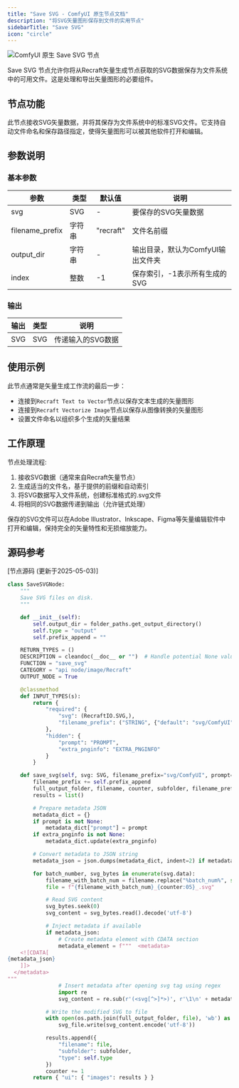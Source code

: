 ```yaml
---
title: "Save SVG - ComfyUI 原生节点文档"
description: "将SVG矢量图形保存到文件的实用节点"
sidebarTitle: "Save SVG"
icon: "circle"
---
```


![ComfyUI 原生 Save SVG 节点](/images/tutorial/api_nodes/recraft/save-svg.jpg)

Save SVG 节点允许你将从Recraft矢量生成节点获取的SVG数据保存为文件系统中的可用文件。这是处理和导出矢量图形的必要组件。

## 节点功能

此节点接收SVG矢量数据，并将其保存为文件系统中的标准SVG文件。它支持自动文件命名和保存路径指定，使得矢量图形可以被其他软件打开和编辑。

## 参数说明

### 基本参数

| 参数 | 类型 | 默认值 | 说明 |
|-----|-----|-------|------|
| svg | SVG | - | 要保存的SVG矢量数据 |
| filename_prefix | 字符串 | "recraft" | 文件名前缀 |
| output_dir | 字符串 | - | 输出目录，默认为ComfyUI输出文件夹 |
| index | 整数 | -1 | 保存索引，-1表示所有生成的SVG |

### 输出

| 输出  | 类型  | 说明         |
|-----|-----|------------|
| SVG | SVG | 传递输入的SVG数据 |

## 使用示例

此节点通常是矢量生成工作流的最后一步：

- 连接到`Recraft Text to Vector`节点以保存文本生成的矢量图形
- 连接到`Recraft Vectorize Image`节点以保存从图像转换的矢量图形
- 设置文件命名以组织多个生成的矢量结果

## 工作原理

节点处理流程:

1. 接收SVG数据（通常来自Recraft矢量节点）
2. 生成适当的文件名，基于提供的前缀和自动索引
3. 将SVG数据写入文件系统，创建标准格式的.svg文件
4. 将相同的SVG数据传递到输出（允许链式处理）

保存的SVG文件可以在Adobe Illustrator、Inkscape、Figma等矢量编辑软件中打开和编辑，保持完全的矢量特性和无损缩放能力。

## 源码参考

[节点源码 (更新于2025-05-03)] 

```python
class SaveSVGNode:
    """
    Save SVG files on disk.
    """

    def __init__(self):
        self.output_dir = folder_paths.get_output_directory()
        self.type = "output"
        self.prefix_append = ""

    RETURN_TYPES = ()
    DESCRIPTION = cleandoc(__doc__ or "")  # Handle potential None value
    FUNCTION = "save_svg"
    CATEGORY = "api node/image/Recraft"
    OUTPUT_NODE = True

    @classmethod
    def INPUT_TYPES(s):
        return {
            "required": {
                "svg": (RecraftIO.SVG,),
                "filename_prefix": ("STRING", {"default": "svg/ComfyUI", "tooltip": "The prefix for the file to save. This may include formatting information such as %date:yyyy-MM-dd% or %Empty Latent Image.width% to include values from nodes."})
            },
            "hidden": {
                "prompt": "PROMPT",
                "extra_pnginfo": "EXTRA_PNGINFO"
            }
        }

    def save_svg(self, svg: SVG, filename_prefix="svg/ComfyUI", prompt=None, extra_pnginfo=None):
        filename_prefix += self.prefix_append
        full_output_folder, filename, counter, subfolder, filename_prefix = folder_paths.get_save_image_path(filename_prefix, self.output_dir)
        results = list()

        # Prepare metadata JSON
        metadata_dict = {}
        if prompt is not None:
            metadata_dict["prompt"] = prompt
        if extra_pnginfo is not None:
            metadata_dict.update(extra_pnginfo)

        # Convert metadata to JSON string
        metadata_json = json.dumps(metadata_dict, indent=2) if metadata_dict else None

        for batch_number, svg_bytes in enumerate(svg.data):
            filename_with_batch_num = filename.replace("%batch_num%", str(batch_number))
            file = f"{filename_with_batch_num}_{counter:05}_.svg"

            # Read SVG content
            svg_bytes.seek(0)
            svg_content = svg_bytes.read().decode('utf-8')

            # Inject metadata if available
            if metadata_json:
                # Create metadata element with CDATA section
                metadata_element = f"""  <metadata>
    <![CDATA[
{metadata_json}
    ]]>
  </metadata>
"""
                # Insert metadata after opening svg tag using regex
                import re
                svg_content = re.sub(r'(<svg[^>]*>)', r'\1\n' + metadata_element, svg_content)

            # Write the modified SVG to file
            with open(os.path.join(full_output_folder, file), 'wb') as svg_file:
                svg_file.write(svg_content.encode('utf-8'))

            results.append({
                "filename": file,
                "subfolder": subfolder,
                "type": self.type
            })
            counter += 1
        return { "ui": { "images": results } }


```